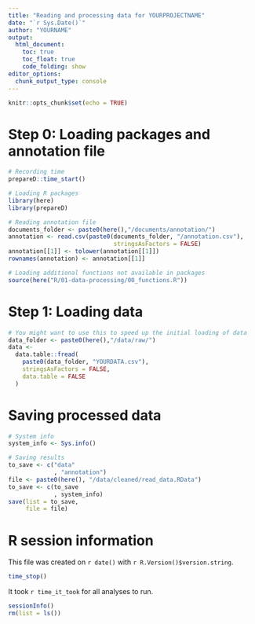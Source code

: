 ```yaml
---
title: "Reading and processing data for YOURPROJECTNAME"
date: "`r Sys.Date()`"
author: "YOURNAME"
output: 
  html_document:
    toc: true
    toc_float: true
    code_folding: show
editor_options: 
  chunk_output_type: console
---
```


```r
knitr::opts_chunk$set(echo = TRUE)
```

# Step 0: Loading packages and annotation file
```r
# Recording time 
prepareD::time_start()

# Loading R packages 
library(here)
library(prepareD)

# Reading annotation file 
documents_folder <- paste0(here(),"/documents/annotation/")
annotation <- read.csv(paste0(documents_folder, "/annotation.csv"),
                              stringsAsFactors = FALSE)
annotation[[1]] <- tolower(annotation[[1]]) 
rownames(annotation) <- annotation[[1]]

# Loading additional functions not available in packages
source(here("R/01-data-processing/00_functions.R"))
```

# Step 1: Loading data
```r
# You might want to use this to speed up the initial loading of data
data_folder <- paste0(here(),"/data/raw/")
data <-
  data.table::fread(
    paste0(data_folder, "YOURDATA.csv"),
    stringsAsFactors = FALSE,
    data.table = FALSE
  )
```




# Saving processed data
```r
# System info
system_info <- Sys.info()  

# Saving results
to_save <- c("data"
             , "annotation")
file <- paste0(here(), "/data/cleaned/read_data.RData")
to_save <- c(to_save
             , system_info)
save(list = to_save,
     file = file)
```

# R session information
This file was created on `r date()` with `r R.Version()$version.string`. 
```r
time_stop()
```

It took `r time_it_took` for all analyses to run.
```r
sessionInfo()
rm(list = ls())
```
